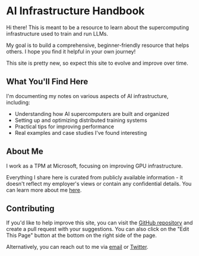 # AI Infrastructure Handbook

Hi there! This is meant to be a resource to learn about the supercomputing infrastructure used to train and run LLMs. 

My goal is to build a comprehensive, beginner-friendly resource that helps others. I hope you find it helpful in your own journey!

This site is pretty new, so expect this site to evolve and improve over time. 


## What You'll Find Here

I'm documenting my notes on various aspects of AI infrastructure, including:

- Understanding how AI supercomputers are built and organized
- Setting up and optimizing distributed training systems
- Practical tips for improving performance
- Real examples and case studies I've found interesting

## About Me

I work as a TPM at Microsoft, focusing on improving GPU infrastructure. 

Everything I share here is curated from publicly available information - it doesn't reflect my employer's views or contain any confidential details. You can learn more about me [here](https://www.sajjadzafar.com).


## Contributing

If you'd like to help improve this site, you can visit the [GitHub repository](https://github.com/sajjad2881/infra-handbook) and create a pull request with your suggestions. You can also click on the "Edit This Page" button at the bottom on the right side of the page.

Alternatively, you can reach out to me via [email](mailto:sajjad585@gmail.com) or [Twitter](https://x.com/sajjad__zafar). 